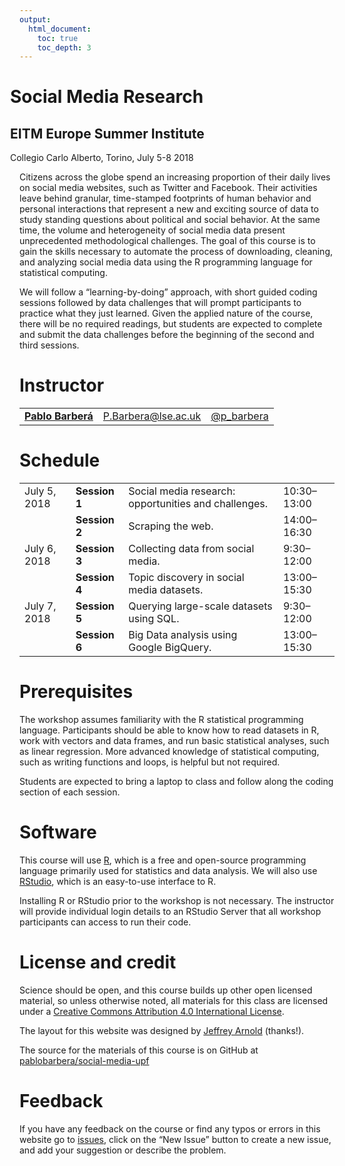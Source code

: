 ```yaml
---
output:
  html_document:
    toc: true
    toc_depth: 3
---
```


<div class="container">
<div class="jumbotron" style="margin-left:-15px">
<h1 class="title">Social Media Research</h1>
<h2 class="subtitle">EITM Europe Summer Institute</h2>
<p>Collegio Carlo Alberto, Torino, July 5-8 2018</p>
</div>
</div>

Citizens across the globe spend an increasing proportion of their daily lives on social media websites, such as Twitter and Facebook. Their activities leave behind granular, time-stamped footprints of human behavior and personal interactions that represent a new and exciting source of data to study standing questions about political and social behavior. At the same time, the volume and heterogeneity of social media data present unprecedented methodological challenges. The goal of this course is to gain the skills necessary to automate the process of downloading, cleaning, and analyzing social media data using the R programming language for statistical computing.

We will follow a "learning-by-doing" approach, with short guided coding sessions followed by data challenges that will prompt participants to practice what they just learned. Given the applied nature of the course, there will be no required readings, but students are expected to complete and submit the data challenges before the beginning of the second and third sessions.

# Instructor

<table class = "table table-striped">
<tr>
<td><a href="http://www.pablobarbera.com"><strong>Pablo Barberá</strong></a></td>
<td><a href="mailto:P.Barbera@lse.ac.uk">P.Barbera@lse.ac.uk</a></td>
<td><a href="https://www.twitter.com/p_barbera">@p_barbera</a></td>
</tr>
</table>


# Schedule

<table class = "table table-striped table-hover">
<tr>
<td>July 5, 2018</td>
<td><b>Session 1</b></td>
<td>Social media research: opportunities and challenges.</td>
<td> 10:30&ndash;13:00 </td>
</tr>

<tr>
<td></td>
<td><b>Session 2</b></td>
<td>Scraping the web.</td>
<td> 14:00&ndash;16:30 </td>
</tr>

<tr>
<td>July 6, 2018</td>
<td><b>Session 3</b></td>
<td>Collecting data from social media.</td>
<td> 9:30&ndash;12:00 </td>
</tr>

<tr>
<td></td>
<td><b>Session 4</b></td>
<td>Topic discovery in social media datasets.</td>
<td> 13:00&ndash;15:30 </td>
</tr>


<tr>
<td>July 7, 2018</td>
<td><b>Session 5</b></td>
<td>Querying large-scale datasets using SQL.</td>
<td> 9:30&ndash;12:00 </td>
</tr>

<tr>
<td></td>
<td><b>Session 6</b></td>
<td>Big Data analysis using Google BigQuery.</td>
<td> 13:00&ndash;15:30 </td>
</tr>
</table>


# Prerequisites

The workshop assumes familiarity with the R statistical programming language. Participants should be able to know how to read datasets in R, work with vectors and data frames, and run basic statistical analyses, such as linear regression. More advanced knowledge of statistical computing, such as writing functions and loops, is helpful but not required.

Students are expected to bring a laptop to class and follow along the coding section of each session.

# Software 

This course will use [R](https://www.r-project.org/), which is a free and open-source programming language primarily used for statistics and data analysis. We will also use [RStudio](https://www.rstudio.com/), which is an easy-to-use interface to R. 

Installing R or RStudio prior to the workshop is not necessary. The instructor will provide individual login details to an RStudio Server that all workshop participants can access to run their code.

# License and credit

Science should be open, and this course builds up other open licensed material, so unless otherwise noted, all materials for this class are licensed under a <a rel="license" href="https://creativecommons.org/licenses/by/4.0/">Creative Commons Attribution 4.0 International License</a>.

The layout for this website was designed by [Jeffrey Arnold](http://www.jrnold.me/) (thanks!).

The source for the materials of this course is on GitHub at <a href="https://github.com/pablobarbera/social-media-upf">pablobarbera/social-media-upf</a>

# Feedback

If you have any feedback on the course or find any typos or errors in this website go to [issues](https://github.com/pablobarbera/social-media-upf/issues), click on the "New Issue" button to create a new issue, and add your suggestion or describe the problem.


